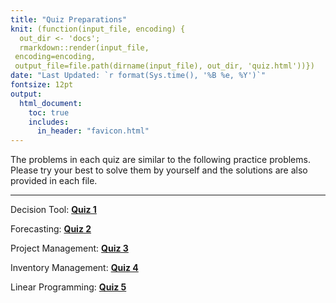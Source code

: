 ```yaml
---
title: "Quiz Preparations"
knit: (function(input_file, encoding) {
  out_dir <- 'docs';
  rmarkdown::render(input_file,
 encoding=encoding,
 output_file=file.path(dirname(input_file), out_dir, 'quiz.html'))})
date: "Last Updated: `r format(Sys.time(), '%B %e, %Y')`"
fontsize: 12pt
output: 
  html_document:
    toc: true
    includes:
      in_header: "favicon.html" 
---
```


The problems in each quiz are similar to the following practice problems. Please try your best to solve them by yourself and the solutions are also provided in each file.

***
Decision Tool: [**Quiz 1**](https://github.com/HongfeiUconn/Teaching/blob/master/Operations%20Management/Lecture%20Notes/Chapter%201.%20Decision.pdf){target='_blank'}

Forecasting: [**Quiz 2**](https://github.com/HongfeiUconn/Teaching/blob/master/Operations%20Management/Lecture%20Notes/Chapter%201.%20Decision.pdf){target='_blank'}

Project Management: [**Quiz 3**](https://github.com/HongfeiUconn/Teaching/blob/master/Operations%20Management/Lecture%20Notes/Chapter%201.%20Decision.pdf){target='_blank'}

Inventory Management: [**Quiz 4**](https://github.com/HongfeiUconn/Teaching/blob/master/Operations%20Management/Lecture%20Notes/Chapter%201.%20Decision.pdf){target='_blank'}

Linear Programming: [**Quiz 5**](https://github.com/HongfeiUconn/Teaching/blob/master/Operations%20Management/Lecture%20Notes/Chapter%201.%20Decision.pdf){target='_blank'}